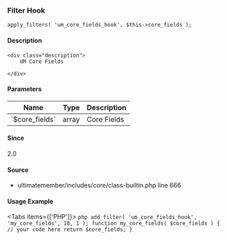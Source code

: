 
### Filter Hook    
    
```
apply_filters( 'um_core_fields_hook', $this->core_fields );
```

#### Description
    <div class="description">
        UM Core Fields
 
    </div>

#### Parameters
            
<table className="table-auto mt-2 border dark:border-gray-500 p-5 text-sm text-left">
<thead>
<tr>
<th  className="px-3">Name</th>
<th  className="px-3">Type</th>
<th  className="px-3">Description</th>
</tr>
</thead>
<tbody>
               <tr >
               <td className="px-3 py-2">`$core_fields`</td>
               <td className="px-3 py-2">array</td>
               <td className="px-3 py-2 text-sm">Core Fields</td>
               </tr>
</tbody>
</table>

#### Since
<div class="description">
2.0
</div>

#### Source
  - <Link href="/developer/files/includes-core-class-builtin#source-view.666">ultimatemember/includes/core/class-builtin.php</Link> <Link href="/developer/files/includes-core-class-builtin#source-view.666">line 666</Link>



#### Usage Example

<Tabs items={['PHP']}>
    <Tab>
    ```php
    add_filter( 'um_core_fields_hook', 'my_core_fields', 10, 1 );
 function my_core_fields( $core_fields ) {
     // your code here
     return $core_fields;
 }
    ```
    </Tab>
</Tabs>